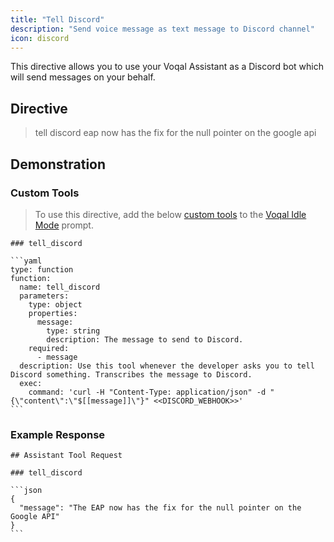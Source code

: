 ```yaml
---
title: "Tell Discord"
description: "Send voice message as text message to Discord channel"
icon: discord
---
```


This directive allows you to use your Voqal Assistant as a Discord bot which will send messages on your behalf.

## Directive

> tell discord eap now has the fix for the null pointer on the google api

## Demonstration


### Custom Tools

> To use this directive, add the below [custom tools](/tools/overview/#custom-tools) to the [Voqal Idle Mode](/modes/embedded/idle) prompt.

````
### tell_discord

```yaml
type: function
function:
  name: tell_discord
  parameters:
    type: object
    properties:
      message:
        type: string
        description: The message to send to Discord.
    required:
      - message
  description: Use this tool whenever the developer asks you to tell Discord something. Transcribes the message to Discord.
  exec:
    command: 'curl -H "Content-Type: application/json" -d "{\"content\":\"$[[message]]\"}" <<DISCORD_WEBHOOK>>'
```
````

### Example Response

````
## Assistant Tool Request

### tell_discord

```json
{
  "message": "The EAP now has the fix for the null pointer on the Google API"
}
```
````
